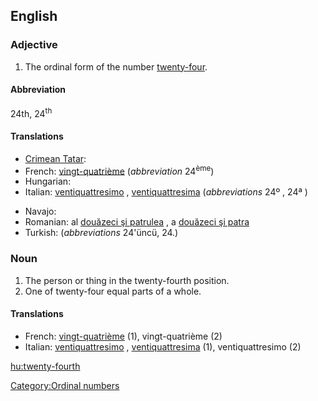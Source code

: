 ==English==

===Adjective===
{{en-adj|-}}

# The ordinal form of the number [[twenty-four]].

====Abbreviation====
24th, 24<sup>th</sup>

====Translations====
{{trans-top|the ordinal form of the number twenty-four}}
* [[Crimean Tatar]]: {{tø|crh|yigirmi dörtünci}}
* French: [[vingt-quatrième]] (''abbreviation'' 24<sup>ème</sup>)
* Hungarian: {{t+|hu|huszonnegyedik}}
* Italian: [[ventiquattresimo]] {{m}}, [[ventiquattresima]] {{f}} (''abbreviations'' 24º {{m}}, 24ª {{f}})
{{trans-mid}}
* Navajo: {{tø|nv|naadįįdį́į́ʼ góneʼ}}
* Romanian: al [[douăzeci şi patrulea]] {{m}}, a [[douăzeci şi patra]] {{f}}
* Turkish: {{t|tr|yirmi dördüncü}} (''abbreviations'' 24'üncü, 24.)
{{trans-bottom}}

===Noun===
{{en-noun}}

# The person or thing in the twenty-fourth position.
# One of twenty-four equal parts of a whole.

====Translations====

* French: [[vingt-quatrième]] {{m|f}} (1), vingt-quatrième {{m}} (2)
* Italian: [[ventiquattresimo]] {{m}}, [[ventiquattresima]] {{f}} (1), ventiquattresimo {{m}} (2)

[[Category:Ordinal numbers]]

[[hu:twenty-fourth]]